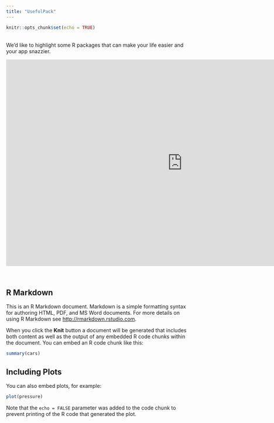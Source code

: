 ```yaml
---
title: "UsefulPack"
---
```


```r
knitr::opts_chunk$set(echo = TRUE)
```
&nbsp;  
We'd like to highlight some R packages that can make your life easier and your app snazzier. 
&nbsp;  

<center>
<iframe src="https://4mosteurope.sharepoint.com/sites/traininganddevelopment/_layouts/15/Doc.aspx?sourcedoc={b7d0bac3-469a-490c-b952-b8a8c43602f2}&amp;action=embedview&amp;wdAr=1.7777777777777776" width="962px" height="565px" frameborder="0">This is an embedded <a target="_blank" href="https://office.com">Microsoft Office</a> presentation, powered by <a target="_blank" href="https://office.com/webapps">Office</a>.</iframe>
</center>
&nbsp;  


## R Markdown

This is an R Markdown document. Markdown is a simple formatting syntax for authoring HTML, PDF, and MS Word documents. For more details on using R Markdown see <http://rmarkdown.rstudio.com>.

When you click the **Knit** button a document will be generated that includes both content as well as the output of any embedded R code chunks within the document. You can embed an R code chunk like this:

```r
summary(cars)
```

## Including Plots

You can also embed plots, for example:

```r
plot(pressure)
```

Note that the `echo = FALSE` parameter was added to the code chunk to prevent printing of the R code that generated the plot.
